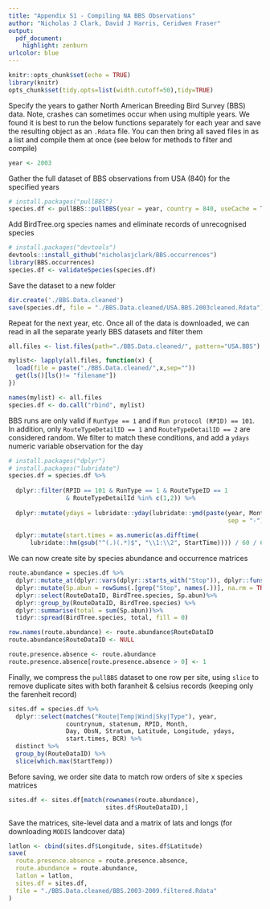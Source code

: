 ```yaml
---
title: "Appendix S1 - Compiling NA BBS Observations"
author: "Nicholas J Clark, David J Harris, Ceridwen Fraser"
output:
  pdf_document:
    highlight: zenburn
urlcolor: blue
---
```

```r
knitr::opts_chunk$set(echo = TRUE)
library(knitr)
opts_chunk$set(tidy.opts=list(width.cutoff=50),tidy=TRUE)
```

Specify the years to gather North American Breeding Bird Survey (BBS) data. Note, crashes can sometimes occur when using multiple years. We found it is best to run the below functions separately for each year and save the resulting object as an `.Rdata` file. You can then bring all saved files in as a list and compile them at once (see below for methods to filter and compile)
```r
year <- 2003
```

Gather the full dataset of BBS observations from USA (840) for the specified years
```r
# install.packages("pullBBS")
species.df <- pullBBS::pullBBS(year = year, country = 840, useCache = T)
```

Add BirdTree.org species names and eliminate records of unrecognised species
```r
# install.packages("devtools")
devtools::install_github("nicholasjclark/BBS.occurrences")
library(BBS.occurrences)
species.df <- validateSpecies(species.df)
```

Save the dataset to a new folder
```r
dir.create('./BBS.Data.cleaned')
save(species.df, file = "./BBS.Data.cleaned/USA.BBS.2003cleaned.Rdata")
```

Repeat for the next year, etc. Once all of the data is downloaded, we can read in all the separate yearly BBS datasets and filter them
```r
all.files <- list.files(path="./BBS.Data.cleaned/", pattern="USA.BBS")

mylist<- lapply(all.files, function(x) {
  load(file = paste("./BBS.Data.cleaned/",x,sep=""))
  get(ls()[ls()!= "filename"])
})

names(mylist) <- all.files
species.df <- do.call("rbind", mylist)
```

BBS runs are only valid if `RunType == 1` and if `Run protocol (RPID) == 101`. In addition, only `RouteTypeDetailID == 1` and `RouteTypeDetailID == 2` are considered random. We filter to match these conditions, and add a `ydays` numeric variable observation for the day
```r
# install.packages("dplyr")
# install.packages("lubridate")
species.df = species.df %>%
  
  dplyr::filter(RPID == 101 & RunType == 1 & RouteTypeID == 1 
                & RouteTypeDetailId %in% c(1,2)) %>%
  
  dplyr::mutate(ydays = lubridate::yday(lubridate::ymd(paste(year, Month, Day,
                                                             sep = "-")))) %>%
  
  dplyr::mutate(start.times = as.numeric(as.difftime(
      lubridate::hm(gsub("^(.)(.*)$", "\\1:\\2", StartTime)))) / 60 / 60)
```

\pagebreak

We can now create site by species abundance and occurrence matrices 
```r
route.abundance = species.df %>%
  dplyr::mutate_at(dplyr::vars(dplyr::starts_with("Stop")), dplyr::funs(as.numeric)) %>%
  dplyr::mutate(Sp.abun = rowSums(.[grep("Stop", names(.))], na.rm = TRUE)) %>%
  dplyr::select(RouteDataID, BirdTree.species, Sp.abun)%>%
  dplyr::group_by(RouteDataID, BirdTree.species) %>%
  dplyr::summarise(total = sum(Sp.abun))%>%
  tidyr::spread(BirdTree.species, total, fill = 0)

row.names(route.abundance) <- route.abundance$RouteDataID
route.abundance$RouteDataID <- NULL

route.presence.absence <- route.abundance
route.presence.absence[route.presence.absence > 0] <- 1
```

Finally, we compress the `pullBBS` dataset to one row per site, using `slice` to remove duplicate sites with both faranheit & celsius records (keeping only the farenheit record)
```r
sites.df = species.df %>%
  dplyr::select(matches("Route|Temp|Wind|Sky|Type"), year, 
                countrynum, statenum, RPID, Month,
                Day, ObsN, Stratum, Latitude, Longitude, ydays, 
                start.times, BCR) %>%
  distinct %>%
  group_by(RouteDataID) %>%
  slice(which.max(StartTemp))
```

Before saving, we order site data to match row orders of site x species matrices
```r
sites.df <- sites.df[match(rownames(route.abundance), 
                           sites.df$RouteDataID),]
```

Save the matrices, site-level data and a matrix of lats and longs (for downloading `MODIS` landcover data)
```r
latlon <- cbind(sites.df$Longitude, sites.df$Latitude)
save(
  route.presence.absence = route.presence.absence,
  route.abundance = route.abundance,
  latlon = latlon,
  sites.df = sites.df,
  file = "./BBS.Data.cleaned/BBS.2003-2009.filtered.Rdata"
)
```
